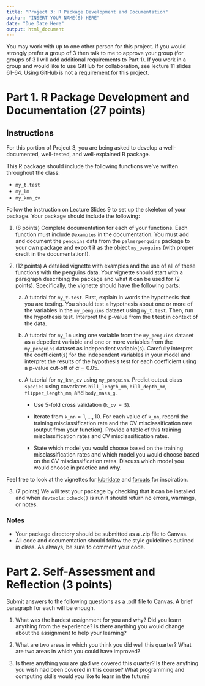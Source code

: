 ```yaml
---
title: "Project 3: R Package Development and Documentation"
author: "INSERT YOUR NAME(S) HERE"
date: "Due Date Here"
output: html_document
---
```


You may work with up to one other person for this project. If you would strongly prefer a group of 3 then talk to me to approve your group (for groups of 3 I will add additional requirements to Part 1). If you work in a group and would like to use GitHub for collaboration, see lecture 11 slides 61-64. Using GitHub is not a requirement for this project. 

# Part 1. R Package Development and Documentation (27 points)

## Instructions

For this portion of Project 3, you are being asked to develop a well-documented, well-tested, and well-explained R package.

This R package should include the following functions we've written throughout the class:

* `my_t.test`
* `my_lm`
* `my_knn_cv`

Follow the instruction on Lecture Slides 9 to set up the skeleton of your package. Your package should include the following:

1. (8 points) Complete documentation for each of your functions. Each function must include `@examples` in the documentation. You must add and document the `penguins` data from the `palmerpenguins` package to your own package and export it as the object `my_penguins` (with proper credit in the documentation!).

2. (12 points) A detailed vignette with examples and the use of all of these functions with the penguins data.  Your vignette should start with a paragraph describing the package and what it can be used for (2 points). Specifically, the vignette should have the following parts:

    a. A tutorial for `my_t.test`. First, explain in words the hypothesis that you are testing. You should test a hypothesis about one or more of the variables in the `my_penguins` dataset using `my_t.test`. Then, run the hypothesis test. Interpret the p-value from the t test in context of the data. 
    b. A tutorial for `my_lm` using one variable from the `my_penguins` dataset as a depedent variable and one or more variables from the `my_penguins` dataset as independent variable(s). Carefully interpret the coefficient(s) for the independent variables in your model and interpret the results of the hypothesis test for each coefficient using a p-value cut-off of $\alpha = 0.05$.
    c. A tutorial for `my_knn_cv` using `my_penguins`. Predict output class `species` using covariates `bill_length_mm`, `bill_depth_mm`, `flipper_length_mm`, and `body_mass_g`. 
    
        * Use $5$-fold cross validation (`k_cv = 5`).
        
        * Iterate from `k_nn`$= 1,\ldots, 10$. For each value of `k_nn`, record the training misclassification rate and the CV misclassification rate (output from your function). Provide a table of this training misclassification rates and CV misclassification rates. 
        
        * State which model you would choose based on the training misclassification rates and which model you would choose based on the CV misclassification rates. Discuss which model you would choose in practice and why.
        
Feel free to look at the vignettes for [lubridate](https://cran.r-project.org/web/packages/lubridate/vignettes/lubridate.html) and [forcats](https://cran.r-project.org/web/packages/forcats/vignettes/forcats.html) for inspiration. 
        
3. (7 points) We will test your package by checking that it can be installed and when `devtools::check()` is run it should return no errors, warnings, or notes.         

### Notes

* Your package directory should be submitted as a .zip file to Canvas.
* All code and documentation should follow the style guidelines outlined in class. As always, be sure to comment your code.


# Part 2. Self-Assessment and Reflection (3 points)

Submit answers to the following questions as a .pdf file to Canvas. A brief paragraph for each will be enough.

1. What was the hardest assignment for you and why? Did you learn anything from the experience? Is there anything you would change about the assignment to help your learning?

2. What are two areas in which you think you did well this quarter? What are two areas in which you could have improved?

3. Is there anything you are glad we covered this quarter? Is there anything you wish had been covered in this course? What programming and computing skills would you like to learn in the future?
